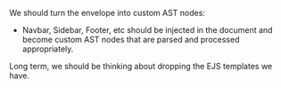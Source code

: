 We should turn the envelope into custom AST nodes:

- Navbar, Sidebar, Footer, etc should be injected in the document and become custom AST nodes that are parsed and processed
  appropriately.

Long term, we should be thinking about dropping the EJS templates we have.

